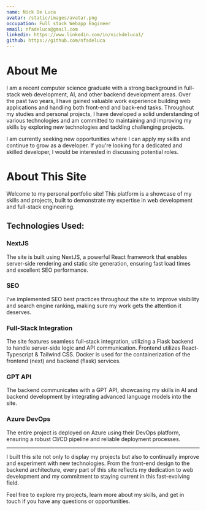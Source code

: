 ```yaml
---
name: Nick De Luca
avatar: /static/images/avatar.png
occupation: Full stack Webapp Engineer
email: nfadeluca@gmail.com
linkedin: https://www.linkedin.com/in/nickdeluca1/
github: https://github.com/nfadeluca
---
```


# About Me

I am a recent computer science graduate with a strong background in full-stack web development, AI, and other backend development areas. Over the past two years, I have gained valuable work experience building web applications and handling both front-end and back-end tasks. Throughout my studies and personal projects, I have developed a solid understanding of various technologies and am committed to maintaining and improving my skills by exploring new technologies and tackling challenging projects.

I am currently seeking new opportunities where I can apply my skills and continue to grow as a developer. If you're looking for a dedicated and skilled developer, I would be interested in discussing potential roles.

# About This Site

Welcome to my personal portfolio site! This platform is a showcase of my skills and projects, built to demonstrate my expertise in web development and full-stack engineering.

## Technologies Used:

### NextJS

The site is built using NextJS, a powerful React framework that enables server-side rendering and static site generation, ensuring fast load times and excellent SEO performance.

### SEO

I’ve implemented SEO best practices throughout the site to improve visibility and search engine ranking, making sure my work gets the attention it deserves.

### Full-Stack Integration

The site features seamless full-stack integration, utilizing a Flask backend to handle server-side logic and API communication. Frontend utilizes React-Typescript & Tailwind CSS.
Docker is used for the containerization of the frontend (next) and backend (flask) services.

### GPT API

The backend communicates with a GPT API, showcasing my skills in AI and backend development by integrating advanced language models into the site.

### Azure DevOps

The entire project is deployed on Azure using their DevOps platform, ensuring a robust CI/CD pipeline and reliable deployment processes.

---

I built this site not only to display my projects but also to continually improve and experiment with new technologies. From the front-end design to the backend architecture, every part of this site reflects my dedication to web development and my commitment to staying current in this fast-evolving field.

Feel free to explore my projects, learn more about my skills, and get in touch if you have any questions or opportunities.
